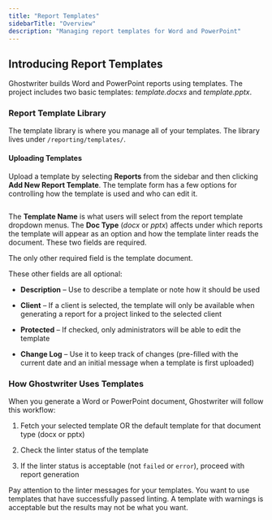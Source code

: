 ```yaml
---
title: "Report Templates"
sidebarTitle: "Overview"
description: "Managing report templates for Word and PowerPoint"
---
```


## Introducing Report Templates


Ghostwriter builds Word and PowerPoint reports using templates. The project includes two basic templates: _template.docxs_ and _template.pptx_.

### Report Template Library

The template library is where you manage all of your templates. The library lives under `/reporting/templates/`.

#### Uploading Templates

Upload a template by selecting **Reports** from the sidebar and then clicking **Add New Report Template**. The template form has a few options for controlling how the template is used and who can edit it.

<Frame>
  <img src="/images/features/image-49.avif" alt=""/>
</Frame>

The **Template Name** is what users will select from the report template dropdown menus. The **Doc Type** (_docx_ or _pptx_) affects under which reports the template will appear as an option and how the template linter reads the document. These two fields are required.

The only other required field is the template document.

These other fields are all optional:

* **Description** – Use to describe a template or note how it should be used

* **Client** – If a client is selected, the template will only be available when generating a report for a project linked to the selected client

* **Protected** – If checked, only administrators will be able to edit the template

* **Change Log** – Use it to keep track of changes (pre-filled with the current date and an initial message when a template is first uploaded)


### How Ghostwriter Uses Templates

When you generate a Word or PowerPoint document, Ghostwriter will follow this workflow:

1.  Fetch your selected template OR the default template for that document type (docx or pptx)

2.  Check the linter status of the template

3.  If the linter status is acceptable (not `failed` or `error`), proceed with report generation


Pay attention to the linter messages for your templates. You want to use templates that have successfully passed linting. A template with warnings is acceptable but the results may not be what you want.

<CardGroup cols={1}> <Card title="Report Template Linting" icon="check-double" iconType="solid" href="/features/reporting/report-templates/report-template-linting" /> </CardGroup>
